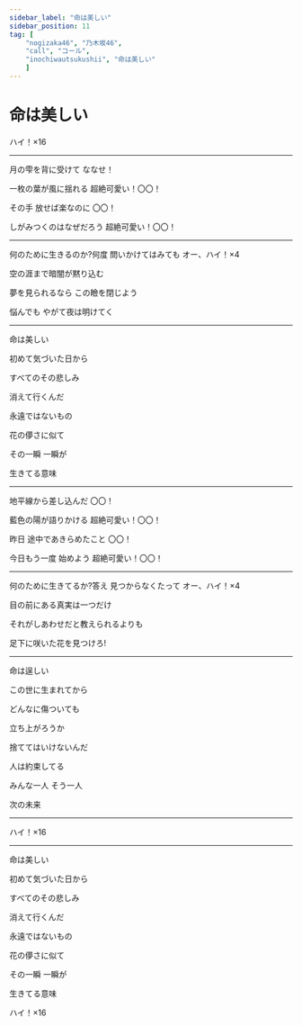 ```yaml
---
sidebar_label: "命は美しい"
sidebar_position: 11
tag: [
    "nogizaka46", "乃木坂46",
    "call", "コール",
    "inochiwautsukushii", "命は美しい"
    ]
---
```


# 命は美しい

<Call>ハイ！×16</Call>

---

月の雫を背に受けて  <Call>ななせ！</Call>

一枚の葉が風に揺れる  <Call>超絶可愛い！〇〇！</Call>

その手 放せば楽なのに  <Call>〇〇！</Call>

しがみつくのはなぜだろう  <Call>超絶可愛い！〇〇！</Call>

---


何のために生きるのか?何度 問いかけてはみても  <Call>オー、ハイ！×4</Call>

空の涯まで暗闇が黙り込む

夢を見られるなら この瞼を閉じよう

悩んでも やがて夜は明けてく

---

命は美しい

初めて気づいた日から

すべてのその悲しみ

消えて行くんだ

永遠ではないもの

花の儚さに似て

その一瞬 一瞬が

生きてる意味

---


地平線から差し込んだ  <Call>〇〇！</Call>

藍色の陽が語りかける  <Call>超絶可愛い！〇〇！</Call>

昨日 途中であきらめたこと  <Call>〇〇！</Call>

今日もう一度 始めよう  <Call>超絶可愛い！〇〇！</Call>

---


何のために生きてるか?答え 見つからなくたって  <Call>オー、ハイ！×4</Call>

目の前にある真実は一つだけ

それがしあわせだと教えられるよりも

足下に咲いた花を見つけろ!

---

命は逞しい

この世に生まれてから

どんなに傷ついても

立ち上がろうか

捨ててはいけないんだ

人は約束してる

みんな一人 そう一人

次の未来

---

<Call>ハイ！×16</Call>

---


命は美しい

初めて気づいた日から

すべてのその悲しみ

消えて行くんだ

永遠ではないもの

花の儚さに似て

その一瞬 一瞬が

生きてる意味

<Call>ハイ！×16</Call>